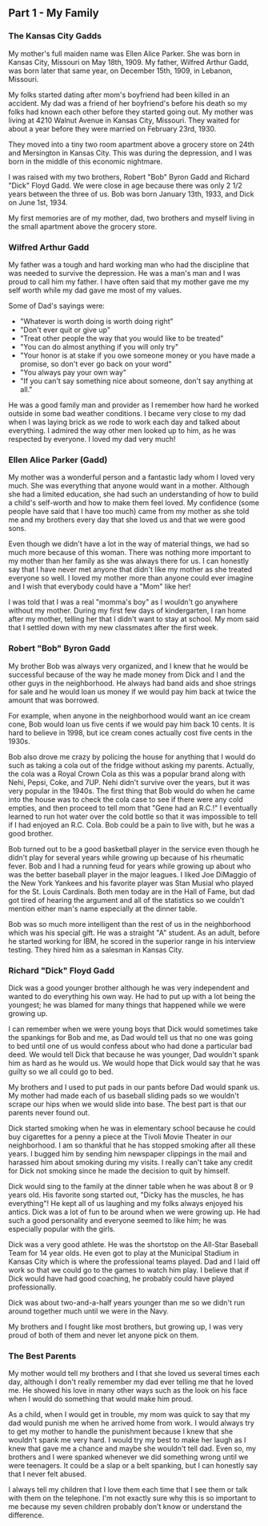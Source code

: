 ## Part 1 - My Family

### The Kansas City Gadds

My mother's full maiden name was Ellen Alice Parker. She was born in Kansas
City, Missouri on May 18th, 1909. My father, Wilfred Arthur Gadd, was born later
that same year, on December 15th, 1909, in Lebanon, Missouri.

My folks started dating after mom's boyfriend had been killed in an accident. My
dad was a friend of her boyfriend's before his death so my folks had known each
other before they started going out. My mother was living at 4210 Walnut Avenue
in Kansas City, Missouri. They waited for about a year before they were married
on February 23rd, 1930.

They moved into a tiny two room apartment above a grocery store on 24th and
Mersington in Kansas City. This was during the depression, and I was born in the
middle of this economic nightmare.

I was raised with my two brothers, Robert "Bob" Byron Gadd and Richard "Dick"
Floyd Gadd. We were close in age because there was only 2 1/2 years between the
three of us. Bob was born January 13th, 1933, and Dick on June 1st, 1934.

My first memories are of my mother, dad, two brothers and myself living in the
small apartment above the grocery store.

### Wilfred Arthur Gadd

My father was a tough and hard working man who had the discipline that was
needed to survive the depression. He was a man's man and I was proud to call him
my father. I have often said that my mother gave me my self worth while my dad
gave me most of my values.

Some of Dad's sayings were:

- "Whatever is worth doing is worth doing right"
- "Don't ever quit or give up"
- "Treat other people the way that you would like to be treated"
- "You can do almost anything if you will only try"
- "Your honor is at stake if you owe someone money or you have made a promise,
  so don't ever go back on your word"
- "You always pay your own way"
- "If you can't say something nice about someone, don't say anything at all."

He was a good family man and provider as I remember how hard he worked outside
in some bad weather conditions. I became very close to my dad when I was laying
brick as we rode to work each day and talked about everything. I admired the way
other men looked up to him, as he was respected by everyone. I loved my dad very
much!

### Ellen Alice Parker (Gadd)

My mother was a wonderful person and a fantastic lady whom I loved very much.
She was everything that anyone would want in a mother. Although she had a
limited education, she had such an understanding of how to build a child's
self-worth and how to make them feel loved. My confidence (some people have said
that I have too much) came from my mother as she told me and my brothers every
day that she loved us and that we were good sons.

Even though we didn't have a lot in the way of material things, we had so much
more because of this woman. There was nothing more important to my mother than
her family as she was always there for us. I can honestly say that I have never
met anyone that didn't like my mother as she treated everyone so well. I loved
my mother more than anyone could ever imagine and I wish that everybody could
have a "Mom" like her!

I was told that I was a real "momma's boy" as I wouldn't go anywhere without my
mother. During my first few days of kindergarten, I ran home after my mother,
telling her that I didn't want to stay at school. My mom said that I settled
down with my new classmates after the first week.

### Robert "Bob" Byron Gadd

My brother Bob was always very organized, and I knew that he would be successful
because of the way he made money from Dick and I and the other guys in the
neighborhood. He always had band aids and shoe strings for sale and he would
loan us money if we would pay him back at twice the amount that was borrowed.

For example, when anyone in the neighborhood would want an ice cream cone, Bob
would loan us five cents if we would pay him back 10 cents. It is hard to
believe in 1998, but ice cream cones actually cost five cents in the 1930s.

Bob also drove me crazy by policing the house for anything that I would do such
as taking a cola out of the fridge without asking my parents. Actually, the cola
was a Royal Crown Cola as this was a popular brand along with Nehi, Pepsi, Coke,
and 7UP. Nehi didn't survive over the years, but it was very popular in the
1940s. The first thing that Bob would do when he came into the house was to
check the cola case to see if there were any cold empties, and then proceed to
tell mom that "Gene had an R.C.!" I eventually learned to run hot water over the
cold bottle so that it was impossible to tell if I had enjoyed an R.C. Cola. Bob
could be a pain to live with, but he was a good brother.

Bob turned out to be a good basketball player in the service even though he
didn't play for several years while growing up because of his rheumatic fever.
Bob and I had a running feud for years while growing up about who was the better
baseball player in the major leagues. I liked Joe DiMaggio of the New York
Yankees and his favorite player was Stan Musial who played for the St. Louis
Cardinals. Both men today are in the Hall of Fame, but dad got tired of hearing
the argument and all of the statistics so we couldn't mention either man's name
especially at the dinner table.

Bob was so much more intelligent than the rest of us in the neighborhood which
was his special gift. He was a straight "A" student. As an adult, before he
started working for IBM, he scored in the superior range in his interview
testing. They hired him as a salesman in Kansas City.

### Richard "Dick" Floyd Gadd

Dick was a good younger brother although he was very independent and wanted to
do everything his own way. He had to put up with a lot being the youngest; he
was blamed for many things that happened while we were growing up.

I can remember when we were young boys that Dick would sometimes take the
spankings for Bob and me, as Dad would tell us that no one was going to bed
until one of us would confess about who had done a particular bad deed. We would
tell Dick that because he was younger, Dad wouldn't spank him as hard as he
would us. We would hope that Dick would say that he was guilty so we all could
go to bed.

My brothers and I used to put pads in our pants before Dad would spank us. My
mother had made each of us baseball sliding pads so we wouldn't scrape our hips
when we would slide into base. The best part is that our parents never found
out.

Dick started smoking when he was in elementary school because he could buy
cigarettes for a penny a piece at the Tivoli Movie Theater in our neighborhood.
I am so thankful that he has stopped smoking after all these years. I bugged him
by sending him newspaper clippings in the mail and harassed him about smoking
during my visits. I really can't take any credit for Dick not smoking since he
made the decision to quit by himself.

Dick would sing to the family at the dinner table when he was about 8 or 9 years
old. His favorite song started out, "Dicky has the muscles, he has everything"!
He kept all of us laughing and my folks always enjoyed his antics. Dick was a
lot of fun to be around when we were growing up. He had such a good personality
and everyone seemed to like him; he was especially popular with the girls.

Dick was a very good athlete. He was the shortstop on the All-Star Baseball Team
for 14 year olds. He even got to play at the Municipal Stadium in Kansas City
which is where the professional teams played. Dad and I laid off work so that we
could go to the games to watch him play. I believe that if Dick would have had
good coaching, he probably could have played professionally.

Dick was about two-and-a-half years younger than me so we didn't run around
together much until we were in the Navy.

My brothers and I fought like most brothers, but growing up, I was very proud of
both of them and never let anyone pick on them.

### The Best Parents

My mother would tell my brothers and I that she loved us several times each day,
although I don't really remember my dad ever telling me that he loved me. He
showed his love in many other ways such as the look on his face when I would do
something that would make him proud.

As a child, when I would get in trouble, my mom was quick to say that my dad
would punish me when he arrived home from work. I would always try to get my
mother to handle the punishment because I knew that she wouldn't spank me very
hard. I would try my best to make her laugh as I knew that gave me a chance and
maybe she wouldn't tell dad. Even so, my brothers and I were spanked whenever we
did something wrong until we were teenagers. It could be a slap or a belt
spanking, but I can honestly say that I never felt abused.

I always tell my children that I love them each time that I see them or talk
with them on the telephone. I'm not exactly sure why this is so important to me
because my seven children probably don't know or understand the difference.
